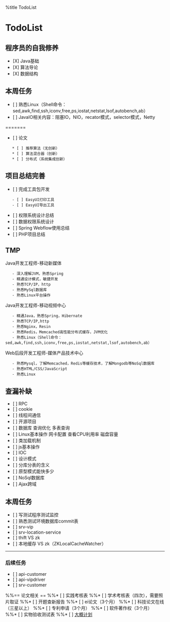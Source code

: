 %title TodoList
= TodoList =
== 程序员的自我修养 ==
* [X] Java基础
* [X] 算法导论
* [X] 数据结构
== 本周任务 ==
* [ ] 熟悉Linux（Shell命令：sed,awk,find,ssh,iconv,free,ps,iostat,netstat,lsof,autobench,ab）
* [ ] JavaIO相关内容：阻塞IO，NIO，recator模式，selector模式，Netty
=======
* [ ] 论文
    * [ ] 推荐算法（无创新）
    * [ ] 算法混合器（创新）
    * [ ] 分布式（系统集成创新）
== 项目总结完善 ==
* [ ] 完成工具包开发
    - [ ] EasyUI打印工具
    - [ ] EasyUI导出工具
* [ ] 权限系统设计总结    
* [ ] 数据权限系统设计
* [ ] Spring Webflow使用总结
* [ ] PHP项目总结

== TMP ==
Java开发工程师-移动新媒体
    - 深入理解JVM，熟悉Spring
    - 精通设计模式，敏捷开发
    - 熟悉TCP/IP，http
    - 熟悉MySql数据库
    - 熟悉Linux平台操作
Java开发工程师-移动视频中心
    - 精通Java，熟悉Spring，Hibernate
    - 熟悉TCP/IP,http
    - 熟悉Nginx，Resin
    - 熟悉Redis，Memcached高性能分布式缓存，JVM优化
    - 熟悉Linux（Shell命令：sed,awk,find,ssh,iconv,free,ps,iostat,netstat,lsof,autobench,ab）
Web后段开发工程师-媒体产品技术中心
    - 熟悉Mysql，了解Memcached，Redis等缓存技术，了解Mongodb等NoSql数据库
    - 熟悉HTML/CSS/JavaScript
    - 熟悉Linux
== 查漏补缺 == 
* [ ] RPC
* [ ] cookie
* [ ] 线程间通信
* [ ] 开源项目
* [ ] 数据库 查询优化 多表查询
* [ ] Linux基本操作 网卡配置 查看CPU利用率 磁盘容量
* [ ] 类加载机制
* [ ] js基本操作
* [ ] IOC
* [ ] 设计模式
* [ ] 分库分表的含义
* [ ] 原型模式能快多少
* [ ] NoSql数据库
* [ ] Ajax跨域

== 本周任务 == 
* [ ] 写测试程序测试监控
* [ ] 熟悉测试环境数据库commit表
* [ ] srv-vip
* [ ] srv-location-service
* [ ] thift VS zk
* [ ] 本地缓存 VS zk（ZKLocalCacheWatcher）
----
=== 后续任务 ===
* [ ] api-customer
* [ ] api-vipdriver
* [ ] srv-customer


%%== 论文相关 ==
%%* [ ] 实践考核表
%%* [ ] 学术考核表（四次），需要照片取证
%%* [ ] 开题查新报告
%%* [ ] ei论文（3个月）
%%* [ ] 科技论文在线（三星以上）
%%* [ ] 专利申请（3个月）
%%* [ ] 软件著作权（3个月）
%%* [ ] 实物验收测试表
%%* [ ] [[plan|大概计划]]
